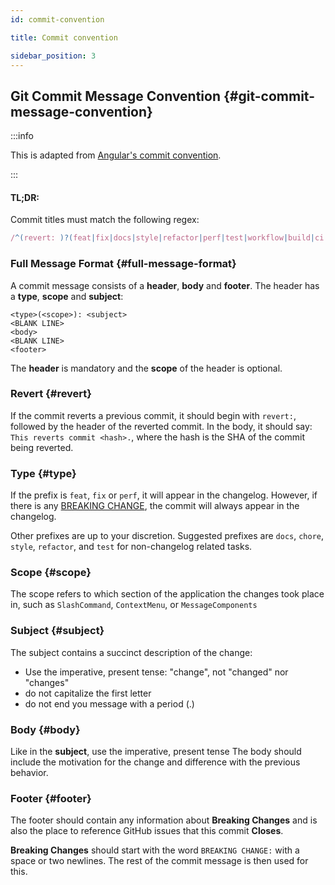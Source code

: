 ```yaml
---
id: commit-convention

title: Commit convention

sidebar_position: 3
---
```


## Git Commit Message Convention {#git-commit-message-convention}

:::info

This is adapted from [Angular's commit convention](https://github.com/conventional-changelog/conventional-changelog/tree/master/packages/conventional-changelog-angular).

:::

#### TL;DR:

Commit titles must match the following regex:

```js
/^(revert: )?(feat|fix|docs|style|refactor|perf|test|workflow|build|ci|chore|types|wip)(\(.+\))?: .{1,72}/;
```

### Full Message Format {#full-message-format}

A commit message consists of a **header**, **body** and **footer**. The header has a **type**, **scope** and **subject**:

```
<type>(<scope>): <subject>
<BLANK LINE>
<body>
<BLANK LINE>
<footer>
```

The **header** is mandatory and the **scope** of the header is optional.

### Revert {#revert}

If the commit reverts a previous commit, it should begin with `revert:`, followed by the header of the reverted commit. In the body, it should say: `This reverts commit <hash>.`, where the hash is the SHA of the commit being reverted.

### Type {#type}

If the prefix is `feat`, `fix` or `perf`, it will appear in the changelog. However, if there is any [BREAKING CHANGE](#footer), the commit will always appear in the changelog.

Other prefixes are up to your discretion. Suggested prefixes are `docs`, `chore`, `style`, `refactor`, and `test` for non-changelog related tasks.

### Scope {#scope}

The scope refers to which section of the application the changes took place in, such as `SlashCommand`, `ContextMenu`, or `MessageComponents`

### Subject {#subject}

The subject contains a succinct description of the change:

-   Use the imperative, present tense: "change", not "changed" nor "changes"
-   do not capitalize the first letter
-   do not end you message with a period (.)

### Body {#body}

Like in the **subject**, use the imperative, present tense
The body should include the motivation for the change and difference with the previous behavior.

### Footer {#footer}

The footer should contain any information about **Breaking Changes** and is also the place to
reference GitHub issues that this commit **Closes**.

**Breaking Changes** should start with the word `BREAKING CHANGE:` with a space or two newlines. The rest of the commit message is then used for this.

